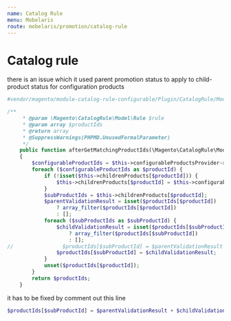 ```yaml
---
name: Catalog Rule
menu: Mobelaris
route: mobelaris/promotion/catalog-rule
---
```


# Catalog rule

there is an issue which it used parent promotion status to apply to child-product status for configuration products

```php
#vendor/magento/module-catalog-rule-configurable/Plugin/CatalogRule/Model/Rule/ConfigurableProductHandler.php

/**
     * @param \Magento\CatalogRule\Model\Rule $rule
     * @param array $productIds
     * @return array
     * @SuppressWarnings(PHPMD.UnusedFormalParameter)
     */
    public function afterGetMatchingProductIds(\Magento\CatalogRule\Model\Rule $rule, array $productIds)
    {
        $configurableProductIds = $this->configurableProductsProvider->getIds(array_keys($productIds));
        foreach ($configurableProductIds as $productId) {
            if (!isset($this->childrenProducts[$productId])) {
                $this->childrenProducts[$productId] = $this->configurable->getChildrenIds($productId)[0];
            }
            $subProductIds = $this->childrenProducts[$productId];
            $parentValidationResult = isset($productIds[$productId])
                ? array_filter($productIds[$productId])
                : [];
            foreach ($subProductIds as $subProductId) {
                $childValidationResult = isset($productIds[$subProductId])
                    ? array_filter($productIds[$subProductId])
                    : [];
//                $productIds[$subProductId] = $parentValidationResult + $childValidationResult;
                $productIds[$subProductId] = $childValidationResult;
            }
            unset($productIds[$productId]);
        }
        return $productIds;
    }
```

it has to be fixed by comment out this line

```php
$productIds[$subProductId] = $parentValidationResult + $childValidationResult;
```


